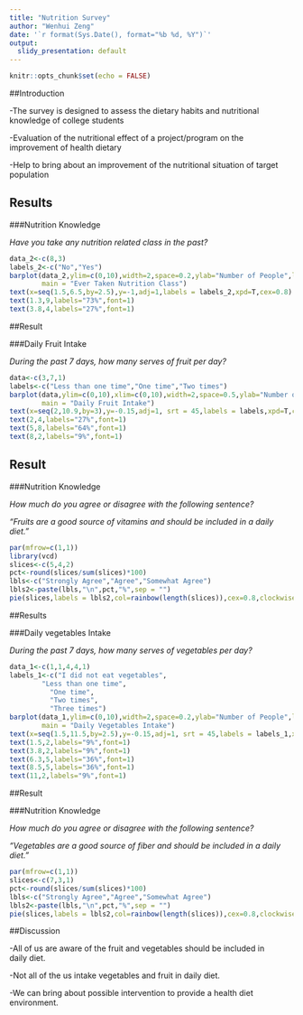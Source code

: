---
title: "Nutrition Survey"
author: "Wenhui Zeng"
date: '`r format(Sys.Date(), format="%b %d, %Y")`'
output:
  slidy_presentation: default
---

```{r setup, include=FALSE}
knitr::opts_chunk$set(echo = FALSE)
```

##Introduction

  -The survey is designed to assess the dietary habits and nutritional knowledge of       college students
  
   -Evaluation of the nutritional effect of a project/program on the improvement of       health dietary
 
  
  -Help to bring about an improvement of the nutritional situation of target population
  
  
## Results

###Nutrition Knowledge

*Have you take any nutrition related class in the past?*

```{r echo = FALSE, message=FALSE, warning=FALSE, error=FALSE,results="hide", fig.align='center'}
data_2<-c(8,3)
labels_2<-c("No","Yes")
barplot(data_2,ylim=c(0,10),width=2,space=0.2,ylab="Number of People",las=1,
        main = "Ever Taken Nutrition Class")
text(x=seq(1.5,6.5,by=2.5),y=-1,adj=1,labels = labels_2,xpd=T,cex=0.8)
text(1.3,9,labels="73%",font=1)
text(3.8,4,labels="27%",font=1)
```

##Result

###Daily Fruit Intake

*During the past 7 days, how many serves of fruit per day?*

```{r echo = FALSE, message=FALSE, warning=FALSE, error=FALSE,results="hide", fig.align='center'}
data<-c(3,7,1)
labels<-c("Less than one time","One time","Two times")
barplot(data,ylim=c(0,10),xlim=c(0,10),width=2,space=0.5,ylab="Number of People",las=1,
        main = "Daily Fruit Intake")
text(x=seq(2,10.9,by=3),y=-0.15,adj=1, srt = 45,labels = labels,xpd=T,cex=0.8)
text(2,4,labels="27%",font=1)
text(5,8,labels="64%",font=1)
text(8,2,labels="9%",font=1)
```

## Result

###Nutrition Knowledge

*How much do you agree or disagree with the following sentence? *

 *"Fruits are a good source of vitamins and should be included in a daily diet."*
 
```{r echo = FALSE, message=FALSE, warning=FALSE, error=FALSE,results="hide", fig.align='center'}
par(mfrow=c(1,1))
library(vcd)  
slices<-c(5,4,2) 
pct<-round(slices/sum(slices)*100)
lbls<-c("Strongly Agree","Agree","Somewhat Agree")  
lbls2<-paste(lbls,"\n",pct,"%",sep = "")
pie(slices,labels = lbls2,col=rainbow(length(slices)),cex=0.8,clockwise = T)

```

##Results

###Daily vegetables Intake

*During the past 7 days, how many serves of vegetables per day?*

```{r echo = FALSE, message=FALSE, warning=FALSE, error=FALSE,results="hide", fig.align='center'}
data_1<-c(1,1,4,4,1)
labels_1<-c("I did not eat vegetables",
        "Less than one time",
          "One time",
          "Two times",
          "Three times")
barplot(data_1,ylim=c(0,10),width=2,space=0.2,ylab="Number of People",las=1,
        main = "Daily Vegetables Intake")
text(x=seq(1.5,11.5,by=2.5),y=-0.15,adj=1, srt = 45,labels = labels_1,xpd=T,cex=0.7)
text(1.5,2,labels="9%",font=1)
text(3.8,2,labels="9%",font=1)
text(6.3,5,labels="36%",font=1)
text(8.5,5,labels="36%",font=1)
text(11,2,labels="9%",font=1)
```


##Result

###Nutrition Knowledge

 *How much do you agree or disagree with the following sentence?*
 
   *"Vegetables are a good source of fiber and should be included in a daily diet."*

```{r echo = FALSE, message=FALSE, warning=FALSE, error=FALSE,results="hide", fig.align='center'}
par(mfrow=c(1,1))
slices<-c(7,3,1) 
pct<-round(slices/sum(slices)*100)
lbls<-c("Strongly Agree","Agree","Somewhat Agree")  
lbls2<-paste(lbls,"\n",pct,"%",sep = "")
pie(slices,labels = lbls2,col=rainbow(length(slices)),cex=0.8,clockwise = T)
```

##Discussion

  -All of us are aware of the fruit and vegetables should be included in    
  daily diet.
  
  -Not all of the us intake vegetables and fruit in daily diet.
  
  -We can bring about possible intervention to provide a health diet environment.
     

   
  














